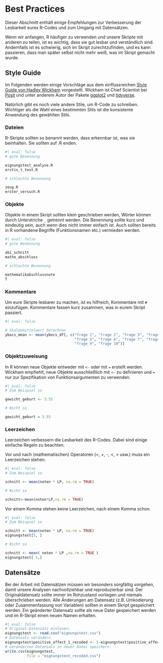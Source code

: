 # Best Practices

Dieser Abschnitt enthält einige Empfehlungen zur Verbesserung der Lesbarkeit eures R-Codes und zum Umgang mit Datensätzen.

Wenn wir anfangen, R häufiger zu verwenden und unsere Skripte mit anderen zu teilen, ist es wichtig, dass sie gut lesbar und verständlich sind. Andernfalls ist es schwierig, sich im Skript zurechtzufinden, und es kann passieren, dass man später selbst nicht mehr weiß, was im Skript gemacht wurde.


## Style Guide

Im Folgenden werden einige Vorschläge aus dem einflussreichen [Style Guide von Hadley Wickham](http://adv-r.had.co.nz/Style.html) vorgestellt. Wickham ist Chief Scientist bei [Posit](https://posit.co/) und unter anderem Autor der Pakete [ggplot2](https://cran.r-project.org/web/packages/ggplot2/index.html) und [tidyverse](http://cran.nexr.com/web/packages/tidyverse/index.html).

Natürlich gibt es noch viele andere Stile, um R-Code zu schreiben. Wichtiger als die Wahl eines bestimmten Stils ist die konsistente Anwendung des gewählten Stils.


### Dateien

R-Skripte sollten so benannt werden, dass erkennbar ist, was sie beinhalten. Sie sollten auf .R enden.

```r
#| eval: false
# gute Benennung

eignungstest_analyse.R
erstis_t_test.R

# schlechte Benennung

zeug.R
erster_versuch.R

```


### Objekte

Objekte in einem Skript sollten klein geschrieben werden, Wörter können durch Unterstriche `_` getrennt werden. Die Benennung sollte kurz und eindeutig sein, auch wenn dies nicht immer einfach ist. Auch sollten bereits in R vorhandene Begriffe (Funktionsnamen etc.) vermieden werden.

```r
#| eval: false
# gute Benennung

abi_schnitt 
mathe_abschluss

# schlechte Benennung

mathematikabschlussnote
T

```


### Kommentare

Um eure Skripte lesbarer zu machen, ist es hilfreich, Kommentare mit `#` einzufügen. Kommentare fassen kurz zusammen, was in eurem Skript passiert. 

```r
#| eval: false

# Skalenmittelwert berechnen
ybocs_mean <- mean(ybocs_df[, c("frage 1", "frage 2", "frage 3", "frage 4",
                                "frage 5", "frage 6", "frage 7", "frage 8",
                                "frage 9", "frage 10")]

```


### Objektzuweisung

In R können neue Objekte entweder mit `<-` oder mit `=` erstellt werden. Wickham empfiehlt, neue Objekte ausschließlich mit `<-` zu definieren und `=` nur zur Spezifikation von Funktionsargumenten zu verwenden.

```r
#| eval: false
# Zum Beispiel so

gewicht_geburt <- 3.55

# Nicht so

gewicht_geburt = 3.55

```


### Leerzeichen

Leerzeichen verbessern die Lesbarkeit des R-Codes. Dabei sind einige einfache Regeln zu beachten.

Vor und nach (mathematischen) Operatoren (=, +, -, <, > usw.) muss ein Leerzeichen stehen.

```r
#| eval: false
# Zum Beispiel so

schnitt <- mean(noten * LP, na.rm = TRUE)

# Nicht so

schnitt<-mean(noten*LP,na.rm = TRUE)

```

Vor einem Komma stehen keine Leerzeichen, nach einem Komma schon.

```r
#| eval: false
# Zum Beispiel so

schnitt <- mean(noten * LP, na.rm = TRUE)
eignungstest[5, ]

# Nicht so

schnitt <- mean( noten * LP ,na.rm = TRUE )
eignungstest[ 5,]

```


## Datensätze

Bei der Arbeit mit Datensätzen müssen wir besonders sorgfältig vorgehen, damit unsere Analysen nachvollziehbar und reproduzierbar sind. Der Originaldatensatz sollte immer im Rohzustand vorliegen und niemals überschrieben werden. Alle Änderungen am Datensatz (z.B. Umkodierung oder Zusammenfassung von Variablen) sollten in einem Skript gespeichert werden. Ein geänderter Datensatz sollte als neue Datei gespeichert werden und im R-Skript einen neuen Namen erhalten.

```r
#| eval: false
# Original-Datensatz einlesen:
eignungstest <- read.csv("eignungstest.csv")
# Datensatz verändern
eignungstest$positive_affect_1_recoded <- 5-eignungstest$positive_affect
# veränderten Datensatz in neuer Datei speichern:
write.csv(eignungstest, 
          file = "eignungstest_recoded.csv")
```

